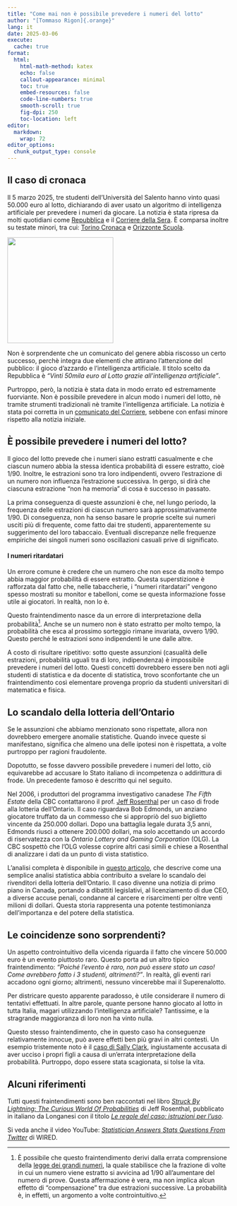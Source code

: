 ```yaml
---
title: "Come mai non è possibile prevedere i numeri del lotto"
author: "[Tommaso Rigon]{.orange}"
lang: it
date: 2025-03-06
execute:
  cache: true
format:
  html:
    html-math-method: katex
    echo: false
    callout-appearance: minimal
    toc: true
    embed-resources: false
    code-line-numbers: true
    smooth-scroll: true
    fig-dpi: 250
    toc-location: left
editor: 
  markdown: 
    wrap: 72
editor_options: 
  chunk_output_type: console
---
```




## Il caso di cronaca

Il 5 marzo 2025, tre studenti dell'Università del Salento hanno vinto quasi 50.000 euro al lotto, dichiarando di aver usato un algoritmo di intelligenza artificiale per prevedere i numeri da giocare. La notizia è stata ripresa da molti quotidiani come [Repubblica](https://bari.repubblica.it/cronaca/2025/03/05/news/vinti_50mila_euro_al_lotto_grazie_all_intelligenza_artificiale_il_sistema_di_3_studenti_di_fisica-424043596/) e il [Corriere della Sera](https://lecce.corriere.it/notizie/cronaca/25_marzo_05/lecce-i-numeri-del-lotto-con-l-intelligenza-artificiale-tre-studenti-universitari-ci-provano-e-vincono-fino-a-43mila-euro-372cc4cf-54c6-4992-a7b7-6c17e0a0axlk.shtml). È comparsa inoltre su testate minori, tra cui: [Torino Cronaca](https://torinocronaca.it/news/ultime-notizie/474276/tre-studenti-dell-universita-del-salento-vincono-al-lotto-con-l-ai-ecco-come.html) e [Orizzonte Scuola](https://www.orizzontescuola.it/studenti-vincono-al-lotto-con-lintelligenza-artificiale-50mila-euro-grazie-a-un-algoritmo/).

![](lotto.jpg){width=2.5in fig-align="center"} 

Non è sorprendente che un comunicato del genere abbia riscosso un certo successo, perchè integra due elementi che attirano l'attenzione del pubblico: il [gioco d'azzardo]{.orange} e l'[intelligenza artificiale]{.blue}. Il titolo scelto da Repubblica è *"Vinti 50mila euro al Lotto grazie all’intelligenza artificiale"*. 

Purtroppo, però, la notizia è stata data in modo [errato]{.blue} ed [estremamente fuorviante]{.blue}. [Non è possibile prevedere]{.orange} in alcun modo  i [numeri]{.orange} del [lotto]{.orange}, nè tramite strumenti tradizionali nè tramite l'intelligenza artificiale. La notizia è stata poi corretta in un [comunicato del Corriere](https://lecce.corriere.it/notizie/cronaca/25_marzo_06/lecce-studenti-vincono-al-lotto-con-l-intelligenza-artificiale-ma-l-esperto-spiega-impossibile-prevedere-e-solo-fortuna-4e6d734d-c81f-4d9f-9049-969cd1030xlk.shtml), sebbene con enfasi minore rispetto alla notizia iniziale.

## È possibile prevedere i numeri del lotto?

Il gioco del lotto prevede che i numeri siano estratti [casualmente]{.blue} e che ciascun numero abbia la [stessa identica probabilità]{.blue} di essere estratto, cioè $1 / 90$. Inoltre, le estrazioni sono tra loro [indipendenti]{.orange}, ovvero l'estrazione di un numero non influenza l'estrazione successiva. In gergo, si dirà che ciascuna estrazione "non ha memoria" di cosa è successo in passato.

La prima conseguenza di queste assunzioni è che, nel lungo periodo, la frequenza delle estrazioni di ciascun numero sarà approssimativamente $1/90$. Di conseguenza, [non ha senso]{.orange} basare le proprie scelte sui numeri usciti più di frequente, come fatto dai tre studenti, apparentemente su suggerimento del loro tabaccaio. Eventuali discrepanze nelle frequenze empiriche dei singoli numeri sono [oscillazioni casuali prive di significato]{.blue}.

::: callout-warning
#### I numeri ritardatari

Un errore comune è credere che un numero che non esce da molto tempo abbia maggior probabilità di essere estratto. Questa superstizione è rafforzata dal fatto che, nelle tabaccherie, i "numeri ritardatari" vengono spesso mostrati su monitor e tabelloni, come se questa informazione fosse utile ai giocatori. In realtà, non lo è.

Questo fraintendimento nasce da un [errore di interpretazione]{.blue} della probabilità[^LGN]. Anche se un numero non è stato estratto per molto tempo, la probabilità che esca al prossimo sorteggio rimane invariata, ovvero $1/90$. Questo perché le estrazioni sono [indipendenti]{.blue} le une dalle altre.
:::

A costo di risultare ripetitivo: sotto queste assunzioni (casualità delle estrazioni, probabilità uguali tra di loro, indipendenza) è [impossibile prevedere i numeri del lotto]{.orange}. Questi concetti dovrebbero essere ben noti agli studenti di statistica e da docente di statistica, trovo [sconfortante]{.blue} che un fraintendimento così elementare provenga proprio da studenti universitari di matematica e fisica.

[^LGN]: È possibile che questo fraintendimento derivi dalla errata comprensione della [legge dei grandi numeri](https://it.wikipedia.org/wiki/Legge_dei_grandi_numeri), la quale stabilisce che la frazione di volte in cui un numero viene estratto si avvicina ad $1/90$ all'aumentare del numero di prove. Questa affermazione è vera, ma [non implica]{.orange} alcun effetto di "compensazione" tra due estrazioni successive. La probabilità è, in effetti, un argomento a volte controintuitivo.  

## Lo scandalo della lotteria dell'Ontario

:::callout-note
Se le assunzioni che abbiamo menzionato sono rispettate, allora non dovrebbero emergere anomalie statistiche. Quando invece queste si manifestano, significa che almeno una delle ipotesi non è rispettata, a volte purtroppo per ragioni fraudolente.  

Dopotutto, se fosse davvero possibile prevedere i numeri del lotto, ciò equivarebbe ad accusare lo Stato italiano di incompetenza o addirittura di frode. Un precedente famoso è descritto qui nel seguito.
:::

Nel 2006, i produttori del programma investigativo canadese *The Fifth Estate* della CBC contattarono il prof. [Jeff Rosenthal](https://probability.ca/jeff/) per un caso di [frode]{.orange} alla lotteria dell'Ontario. Il caso riguardava Bob Edmonds, un anziano giocatore truffato da un commesso che si appropriò del suo biglietto vincente da 250.000 dollari. Dopo una battaglia legale durata 3,5 anni, Edmonds riuscì a ottenere 200.000 dollari, ma solo accettando un accordo di riservatezza con la *Ontario Lottery and Gaming Corporation* (OLG). La CBC sospettò che l’OLG volesse coprire altri casi simili e chiese a Rosenthal di analizzare i dati da un punto di vista statistico.  

L'analisi completa è disponibile in [questo articolo](https://probability.ca/jeff/ftpdir/lotteryartref.pdf), che descrive come una semplice analisi statistica abbia contribuito a svelare lo scandalo dei rivenditori della lotteria dell'Ontario. Il caso divenne una notizia di primo piano in Canada, portando a dibattiti legislativi, al licenziamento di due CEO, a diverse accuse penali, condanne al carcere e risarcimenti per oltre venti milioni di dollari. Questa storia rappresenta una potente testimonianza dell'importanza e del potere della statistica.

## Le coincidenze sono sorprendenti?

Un aspetto controintuitivo della vicenda riguarda il fatto che vincere 50.000 euro è un evento piuttosto raro. Questo porta ad un altro tipico [fraintendimento]{.orange}: *"Poiché l'evento è raro, non può essere stato un caso! Come avrebbero fatto i 3 studenti, altrimenti?"*. In realtà, gli [eventi rari accadono ogni giorno]{.blue}; altrimenti, nessuno vincerebbe mai il Superenalotto.  

Per districare questo apparente paradosso, è utile considerare il [numero di tentativi]{.blue} effettuati. In altre parole, quante persone hanno giocato al lotto in tutta Italia, magari utilizzando l'intelligenza artificiale? Tantissime, e la stragrande maggioranza di loro non ha vinto nulla.  

Questo stesso fraintendimento, che in questo caso ha conseguenze relativamente innocue, può avere effetti ben più gravi in altri contesti. Un esempio tristemente noto è il [caso di Sally Clark](https://www.theguardian.com/society/2007/mar/17/childrensservices.uknews), ingiustamente accusata di aver ucciso i propri figli a causa di un'errata interpretazione della probabilità. Purtroppo, dopo essere stata scagionata, si tolse la vita.

## Alcuni riferimenti

Tutti questi fraintendimenti sono ben raccontati nel libro [*Struck By Lightning: The Curious World Of Probabilities*](https://probability.ca/sbl/) di Jeff Rosenthal, pubblicato in italiano da Longanesi con il titolo [*Le regole del caso: istruzioni per l'uso*](https://www.amazon.it/regole-del-caso-istruzioni-luso/dp/883042370X).

Si veda anche il video YouTube: [*Statistician Answers Stats Questions From Twitter*](https://www.youtube.com/watch?v=QW3KRaz4aI4&t=605s) di WIRED.

